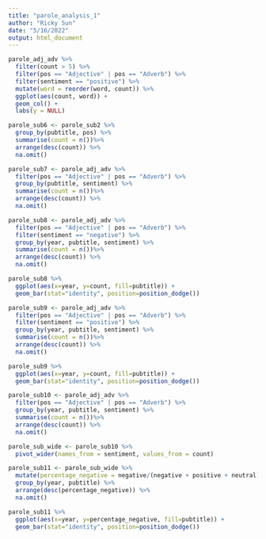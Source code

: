 ```yaml
---
title: "parole_analysis_1"
author: "Ricky Sun"
date: "5/16/2022"
output: html_document
---
```


```r
parole_adj_adv %>%
  filter(count > 5) %>%
  filter(pos == "Adjective" | pos == "Adverb") %>%
  filter(sentiment == "positive") %>%
  mutate(word = reorder(word, count)) %>%
  ggplot(aes(count, word)) +
  geom_col() +
  labs(y = NULL)
```



```r
parole_sub6 <- parole_sub2 %>%
  group_by(pubtitle, pos) %>%
  summarise(count = n())%>%
  arrange(desc(count)) %>%
  na.omit()
```

```r
parole_sub7 <- parole_adj_adv %>%
  filter(pos == "Adjective" | pos == "Adverb") %>%
  group_by(pubtitle, sentiment) %>%
  summarise(count = n())%>%
  arrange(desc(count)) %>%
  na.omit()
```

```r
parole_sub8 <- parole_adj_adv %>%
  filter(pos == "Adjective" | pos == "Adverb") %>%
  filter(sentiment == "negative") %>%
  group_by(year, pubtitle, sentiment) %>%
  summarise(count = n())%>%
  arrange(desc(count)) %>%
  na.omit()

parole_sub8 %>%
  ggplot(aes(x=year, y=count, fill=pubtitle)) +
  geom_bar(stat="identity", position=position_dodge())
```

```r
parole_sub9 <- parole_adj_adv %>%
  filter(pos == "Adjective" | pos == "Adverb") %>%
  filter(sentiment == "positive") %>%
  group_by(year, pubtitle, sentiment) %>%
  summarise(count = n())%>%
  arrange(desc(count)) %>%
  na.omit()

parole_sub9 %>%
  ggplot(aes(x=year, y=count, fill=pubtitle)) +
  geom_bar(stat="identity", position=position_dodge())
```

```r
parole_sub10 <- parole_adj_adv %>%
  filter(pos == "Adjective" | pos == "Adverb") %>%
  group_by(year, pubtitle, sentiment) %>%
  summarise(count = n())%>%
  arrange(desc(count)) %>%
  na.omit()
```

```r
parole_sub_wide <- parole_sub10 %>%
  pivot_wider(names_from = sentiment, values_from = count)
```

```r
parole_sub11 <- parole_sub_wide %>%
  mutate(percentage_negative = negative/(negative + positive + neutral)) %>%
  group_by(year, pubtitle) %>%
  arrange(desc(percentage_negative)) %>%
  na.omit()

parole_sub11 %>%
  ggplot(aes(x=year, y=percentage_negative, fill=pubtitle)) +
  geom_bar(stat="identity", position=position_dodge())
```









